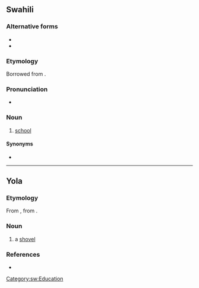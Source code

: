 ==Swahili==

===Alternative forms===
* {{l|sw|skule}}
* {{l|sw|skuli}}

===Etymology===
Borrowed from {{bor|sw|de|Schule}}.

===Pronunciation===
* {{audio|sw|Sw-ke-shule.flac|Audio (Kenya)}}

===Noun===
{{sw-noun|n}}

# [[school]]

====Synonyms====
* {{l|sw|chuo}}

[[Category:sw:Education]]

----
==Yola==
 
===Etymology===
From {{inh|yol|enm|schovel}}, from {{inh|yol|ang|*sċufl}}. 
 
===Noun===
{{head|yol|noun}}
 
# a [[shovel]]
 
===References===
* {{R:Poole 1867}}